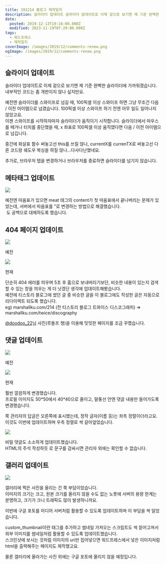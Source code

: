 ```yaml
---
title: 191214 블로그 제작일지
description: 슬라이더 업데이트 슬라이더 업데이트로 이제 겉으로 보기엔 제 기준 완벽한 슬라이더에 가까워졌습니다. 내부적인 코드는 좀 개판이지 않나 싶지만요. 예전엔 슬라이더를 스와이프로 넘길 때, 100픽셀 이상 스와이프 하면 그냥 무조건 다음 / 이전 아이템으로 넘겼습니다. 100픽셀 이상 스와이프 하기 전엔 아무 일도 일어나지 않았고요.이젠 스와이프를 시작하자마자 슬라이더가 움직이기 시작합니다. 슬라이더에서 마우스를 떼거나 터치를 중단했을 때, x
date:
  posted: 2019-12-13T19:16:00.000Z
  modified: 2023-11-19T07:29:00.000Z
tags:
  - 워드프레스
  - 제작일지
coverImage: /images/2019/12/comments-renew.png
ogImage: /images/2019/12/comments-renew.png
---
```


## 슬라이더 업데이트

슬라이더 업데이트로 이제 겉으로 보기엔 제 기준 완벽한 슬라이더에 가까워졌습니다. 내부적인 코드는 좀 개판이지 않나 싶지만요.

예전엔 슬라이더를 스와이프로 넘길 때, 100픽셀 이상 스와이프 하면 그냥 무조건 다음 / 이전 아이템으로 넘겼습니다. 100픽셀 이상 스와이프 하기 전엔 아무 일도 일어나지 않았고요.  
이젠 스와이프를 시작하자마자 슬라이더가 움직이기 시작합니다. 슬라이더에서 마우스를 떼거나 터치를 중단했을 때, x 좌표로 100픽셀 이상 움직였다면 다음 / 이전 아이템으로 넘깁니다.

중간에 화살표 함수 써놓고선 this를 쓰질 않나, currentX를 currenTX로 써놓고선 다른 코드랑 쉐도우 복싱을 하질 않나…다사다난했네요.

추가로, 브라우저 탭을 변경하거나 브라우저를 종료하면 슬라이더를 넘기지 않습니다.

## 메타태그 업데이트

![](/images/2019/12/meta.png)

예전엔 따옴표가 있으면 meat 태그의 content가 첫 따옴표에서 끝나버리는 문제가 있었는데, 서버에서 따옴표를 &quot;로 변경하는 방법으로 해결했습니다.  
&nbsp;도 공백으로 대체하도록 했습니다.

## 404 페이지 업데이트

![](/images/2019/12/404-old.png)

예전

![](/images/2019/12/404-renew.png)

현재

단순히 404 에러를 띄우며 5초 후 홈으로 보내버리기보단, 비슷한 내용이 있는지 검색할 수 있는 창을 띄우는 게 더 낫겠단 생각에 업데이트해봤습니다.  
예전에 티스토리 블로그에 썼던 글 중 비슷한 글을 이 블로그에도 작성한 글은 자동으로 리다이렉트 되도록 했습니다.  
eg) marshallku.com/214 (전 티스토리 블로그 트와이스 디스코그래피) => marshallku.com/twice/discography

[@doodoo\_22](https://twitter.com/doodoo%5F22)님 사진(루돌프 챙)을 이용해 밋밋한 페이지를 조금 꾸몄습니다.

## 댓글 업데이트

![](/images/2019/12/comments-old.png)

예전

![](/images/2019/12/comments-renew.png)

현재

훨씬 깔끔하게 변경했습니다.  
 프로필 이미지도 50\*50에서 40\*40으로 줄이고, 말풍선 안엔 댓글 내용만 들어가도록 변경했습니다.

쭉 관리자의 답글은 오른쪽에 표시했는데, 정작 글자(이름 등)는 좌측 정렬이더라고요. 이것도 이번에 업데이트하며 우측 정렬로 싹 갈아엎었습니다.

![](/images/2019/12/secret-comment.png)

비밀 댓글도 소소하게 업데이트했습니다.  
HTML의 주석 작성하듯 <!-- -->로 문구를 감싸시면 관리자 외에는 확인할 수 없습니다.

## 갤러리 업데이트

![](/images/2019/12/google-photos.png)

갤러리에 찍은 사진을 올리는 건 쭉 부담이었습니다.  
이미지의 크기는 크고, 원본 크기를 올리지 않을 수도 없는 노릇에 서버의 용량 한계는 분명하고, 크기가 크니 트래픽도 많이 발생하니까요.

이번에 구글 포토를 미디어 서버처럼 활용할 수 있도록 업데이트하며 이 부담을 싹 덜었습니다.

custom\_thumbnail이란 태그를 추가하고 썸네일 가져오는 스크립트도 싹 뜯어고쳐서 외부 이미지를 썸네일처럼 활용할 수 있도록 업데이트했습니다.  
스크린샷에 보시는 것처럼 이미지의 uri만 집어넣으면 워드프레스에서 넣은 이미지처럼 html을 출력해주는 페이지도 제작했고요.

물론 갤러리에 올라가는 사진 외에는 구글 포토에 올리지 않을 예정입니다.